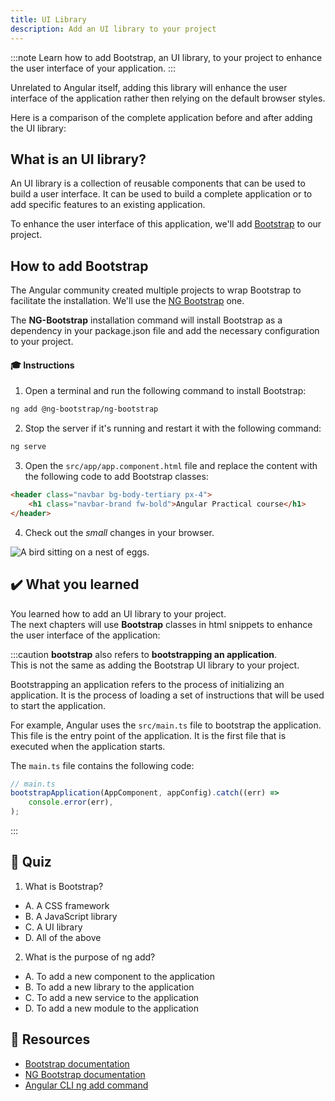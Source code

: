 ```yaml
---
title: UI Library
description: Add an UI library to your project
---
```




:::note
Learn how to add Bootstrap, an UI library, to your project to enhance the user interface of your application.
:::

Unrelated to Angular itself, adding this library will enhance the user interface of the application rather then relying on the default browser styles.

Here is a comparison of the complete application before and after adding the UI library:

## What is an UI library?

An UI library is a collection of reusable components that can be used to build a user interface. It can be used to build a complete application or to add specific features to an existing application.

To enhance the user interface of this application, we'll add <a href="https://getbootstrap.com/" target="_blank">Bootstrap</a> to our project.

## How to add Bootstrap

The Angular community created multiple projects to wrap Bootstrap to facilitate the installation.
We'll use the <a href="https://ng-bootstrap.github.io/#/home" target="_blank">NG Bootstrap</a> one.

The **NG-Bootstrap** installation command will install Bootstrap as a dependency in your package.json file and add the necessary configuration to your project.

#### 🎓 Instructions

1. Open a terminal and run the following command to install Bootstrap:

```bash
ng add @ng-bootstrap/ng-bootstrap
```

2. Stop the server if it's running and restart it with the following command:

```bash
ng serve
```

3. Open the `src/app/app.component.html` file and replace the content with the following code to add Bootstrap classes:

```html
<header class="navbar bg-body-tertiary px-4">
    <h1 class="navbar-brand fw-bold">Angular Practical course</h1>
</header>
```

4. Check out the *small* changes in your browser.

<Image class="shadow-xl rounded-xl" src={bootstrapImg} alt="A bird sitting on a nest of eggs."/>


## ✔️ What you learned

You learned how to add an UI library to your project.  
The next chapters will use **Bootstrap** classes in html snippets to enhance the user interface of the application:

:::caution
**bootstrap** also refers to **bootstrapping an application**.  
This is not the same as adding the Bootstrap UI library to your project. 

Bootstrapping an application refers to the process of initializing an application. It is the process of loading a set of instructions that will be used to start the application.

For example, Angular uses the `src/main.ts` file to bootstrap the application. This file is the entry point of the application. It is the first file that is executed when the application starts.

The `main.ts` file contains the following code:

```typescript
// main.ts
bootstrapApplication(AppComponent, appConfig).catch((err) =>
    console.error(err),
);
```
:::

## 🚦 Quiz

1. What is Bootstrap?

- A. A CSS framework
- B. A JavaScript library
- C. A UI library
- D. All of the above

2. What is the purpose of ng add?

- A. To add a new component to the application
- B. To add a new library to the application
- C. To add a new service to the application
- D. To add a new module to the application


## 🔗 Resources

- <a href="https://getbootstrap.com/" target="_blank">Bootstrap documentation</a>
- <a href="https://ng-bootstrap.github.io/#/home" target="_blank">NG Bootstrap documentation</a>
- <a href="https://angular.io/cli/add" target="_blank">Angular CLI ng add command</a>





